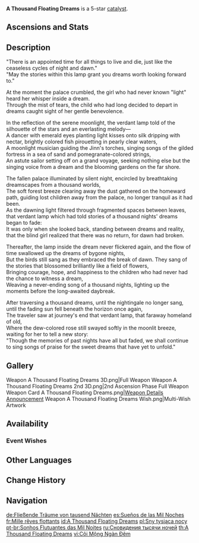 {{Weapon Infobox
|id             = 
|image          = <gallery>
Weapon A Thousand Floating Dreams.png|Base
Weapon A Thousand Floating Dreams 2nd.png|2nd Ascension
</gallery>
|type           = Catalyst
|quality        = 5
|base_atk       = 44b
|2nd_stat_type  = Elemental Mastery
|2nd_stat       = 58
|series         = Sumeru
|releaseDate    = 2022-11-02
|obtain         = Weapon Event Wishes
|passive        = A Thousand Nights' Dawnsong
|effect         = Party members other than the equipping character will provide the equipping character with buffs based on whether their Elemental Type is the same as the latter or not. If their Elemental Types are the same, increase Elemental Mastery by (var1). If not, increase the equipping character's DMG Bonus from their Elemental Type by (var2)%. Each of the aforementioned effects can have up to 3 stacks. Additionally, all nearby party members other than the equipping character will have their Elemental Mastery increased by (var3). Multiple such effects from multiple such weapons can stack.
|eff_rank1_var1 = 32
|eff_rank2_var1 = 40
|eff_rank3_var1 = 48
|eff_rank4_var1 = 56
|eff_rank5_var1 = 64
|eff_rank1_var2 = 10
|eff_rank2_var2 = 14
|eff_rank3_var2 = 18
|eff_rank4_var2 = 22
|eff_rank5_var2 = 26
|eff_rank1_var3 = 40
|eff_rank2_var3 = 42
|eff_rank3_var3 = 44
|eff_rank4_var3 = 46
|eff_rank5_var3 = 48
|eff_att1       = Elemental Mastery
|eff_att2       = Elemental DMG Bonus
}}
{{Description|This lamp illuminates the dreams that float up over a thousand nights, and in its emerald-green light flows a song of ancient days.}}
'''A Thousand Floating Dreams''' is a 5-star [[catalyst]].

==Ascensions and Stats==
{{Weapon Ascensions and Stats
|ascendMat1 = Oasis Garden's Reminiscence
|ascendMat2 = Oasis Garden's Kindness
|ascendMat3 = Oasis Garden's Mourning
|ascendMat4 = Oasis Garden's Truth
|bossMat1   = Damaged Prism
|bossMat2   = Turbid Prism
|bossMat3   = Radiant Prism
|commonMat1 = Fungal Spores
|commonMat2 = Luminescent Pollen
|commonMat3 = Crystalline Cyst Dust
}}

==Description==
"There is an appointed time for all things to live and die, just like the ceaseless cycles of night and dawn."<br />
"May the stories within this lamp grant you dreams worth looking forward to."

At the moment the palace crumbled, the girl who had never known "light" heard her whisper inside a dream.<br />
Through the mist of tears, the child who had long decided to depart in dreams caught sight of her gentle benevolence.

In the reflection of the serene moonlight, the verdant lamp told of the silhouette of the stars and an everlasting melody&mdash;<br />
A dancer with emerald eyes planting light kisses onto silk dripping with nectar, brightly colored fish pirouetting in pearly clear waters,<br />
A moonlight musician guiding the Jinn's torches, singing songs of the gilded fortress in a sea of sand and pomegranate-colored strings,<br />
An astute sailor setting off on a grand voyage, seeking nothing else but the singing voice from a dream and the blooming gardens on the far shore.

The fallen palace illuminated by silent night, encircled by breathtaking dreamscapes from a thousand worlds,<br />
The soft forest breeze clearing away the dust gathered on the homeward path, guiding lost children away from the palace, no longer tranquil as it had been.<br />
As the dawning light filtered through fragmented spaces between leaves, that verdant lamp which had told stories of a thousand nights' dreams began to fade:<br />
It was only when she looked back, standing between dreams and reality, that the blind girl realized that there was no return, for dawn had broken.

Thereafter, the lamp inside the dream never flickered again, and the flow of time swallowed up the dreams of bygone nights,<br />
But the birds still sang as they embraced the break of dawn. They sang of the stories that blossomed brilliantly like a field of flowers,<br />
Bringing courage, hope, and happiness to the children who had never had the chance to witness a dream,<br />
Weaving a never-ending song of a thousand nights, lighting up the moments before the long-awaited daybreak.

After traversing a thousand dreams, until the nightingale no longer sang, until the fading sun fell beneath the horizon once again,<br />
The traveler saw at journey's end that verdant lamp, that faraway homeland of old,<br />
Where the dew-colored rose still swayed softly in the moonlit breeze, waiting for her to tell a new story:<br />
"Though the memories of past nights have all but faded, we shall continue to sing songs of praise for the sweet dreams that have yet to unfold."
<!--
==Lore==
-->
==Gallery==
<gallery hideaddbutton="true" captionalign="center">
Weapon A Thousand Floating Dreams 3D.png|Full Weapon
Weapon A Thousand Floating Dreams 2nd 3D.png|2nd Ascension Phase Full Weapon
Weapon Card A Thousand Floating Dreams.png|[https://twitter.com/GenshinImpact/status/1586568580707090432 Weapon Details Announcement]
Weapon A Thousand Floating Dreams Wish.png|Multi-Wish Artwork
</gallery>

==Availability==
===Event Wishes===
{{Featured}}
<!--
==Trivia==
-->
==Other Languages==
{{Flex|
===Weapon===
{{Other Languages
|en      = A Thousand Floating Dreams
|zhs     = 千夜浮梦
|zhs_rm  = Qiānyè Fúmèng
|zht     = 千夜浮夢
|zht_rm  = Qiānyè Fúmèng
|zh_tl   = Dreams Floating of a Thousand Nights
|ja      = 千夜に浮かぶ夢
|ja_rm   = Sen'ya ni Ukabu Yume
|ja_tl   = Dreams Floating in Thousand Nights
|ko      = 떠오르는 천일 밤의 꿈
|ko_rm   = Tteooreuneun Cheonil Bam-ui Kkum
|ko_tl   = Floating Thousand Nights' Dreams
|es      = Sueños de las Mil Noches
|es_tl   = Dreams of the Thousand Nights
|fr      = Mille rêves flottants
|fr_tl   = A Thousand Floating Dreams
|ru      = Сновидения тысячи ночей
|ru_tl   = Dreams of a Thousand Nights
|th      = A Thousand Floating Dreams
|vi      = Cõi Mộng Ngàn Đêm
|vi_tl   = 
|de      = Fließende Träume von tausend Nächten
|de_tl   = Floating Dreams of Thousand Nights
|id      = A Thousand Floating Dreams
|pt      = Sonhos Flutuantes das Mil Noites
|pt_tl   = Floating Dreams of a Thousand Nights
|tr      = Binbir Gece Süzülen Rüyalar
|tr_tl   = 
|it      = Mille sogni fluttuanti
|it_tl   = Thousand Floating Dreams
}}
|
===Passive===
{{Other Languages
|en      = A Thousand Nights' Dawnsong
|zhs     = 千夜的曙歌
|zhs_rm  = Qiānyè de Shǔgē
|zht     = 千夜的曙歌
|zht_rm  = Qiānyè de Shùgē
|zh_tl   = 
|ja      = 千夜の暁歌
|ja_rm   = Sen'ya no Gyouka{{Assumed}}
|ja_tl   = A Thousand Nights' Dawnsong
|ko      = 천 개의 새벽이 부르는 노래
|ko_rm   = Cheon Gae-ui Saebyeogi Bureuneun Norae
|ko_tl   = A Song Sung By a Thousand Dawns
|es      = Alba de las mil noches
|es_tl   = Dawn of a Thousand Nights
|fr      = Chant d'aube d'un millier de nuits
|fr_tl   = A Thousand Nights' Dawnsong
|ru      = Песнь тысячи рассветов
|ru_tl   = A Thousand Dawns' Song
|th      = A Thousand Nights' Dawnsong
|vi      = Khúc Ca Bình Minh Ngàn Đêm
|vi_tl   = 
|de      = Morgengesang von tausend Nächten
|de_tl   = 
|id      = A Thousand Nights' Dawnsong
|pt      = Canção das Mil Noites
|pt_tl   = 
|tr      = Binbir Gecenin Şafağı Şarkısı
|tr_tl   = 
|it      = Canto delle mille notti
|it_tl   = 
}}
}}

==Change History==
{{Change History|3.2}}

==Navigation== 
{{Weapons by Series Navbox|series=Sumeru}}
{{Weapon Navbox|Catalysts}}

[[de:Fließende Träume von tausend Nächten]]
[[es:Sueños de las Mil Noches]]
[[fr:Mille rêves flottants]]
[[id:A Thousand Floating Dreams]]
[[pl:Sny tysiąca nocy]]
[[pt-br:Sonhos Flutuantes das Mil Noites]]
[[ru:Сновидения тысячи ночей]]
[[th:A Thousand Floating Dreams]]
[[vi:Cõi Mộng Ngàn Đêm]]
